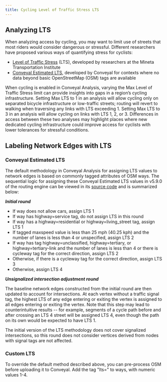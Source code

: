 ```yaml
---
title: Cycling Level of Traffic Stress LTS
---
```


## Analyzing LTS

When analyzing access by cycling, you may want to limit use of streets that most riders would consider dangerous or stressful. Different researchers have proposed various ways of quantifying stress for cyclists:

* [Level of Traffic Stress](http://transweb.sjsu.edu/research/low-stress-bicycling-and-network-connectivity) (LTS), developed by researchers at the Mineta Transportation Institute
* [Conveyal Estimated LTS](https://blog.conveyal.com/better-measures-of-bike-accessibility-d875ae5ed831), developed by Conveyal for contexts where no data beyond basic OpenStreetMap (OSM) tags are available

When cycling is enabled in Conveyal Analysis, varying the Max Level of Traffic Stress limit can provide insights into gaps in a region’s cycling infrastructure. Setting Max LTS to 1 in an analysis will allow cycling only on separated bicycle infrastructure or low-traffic streets; routing will revert to walking when traversing any links with LTS exceeding 1. Setting Max LTS to 3 in an analysis will allow cycling on links with LTS 1, 2, or 3. Differences in access between these two analyses may highlight places where new dedicated cycling infrastructure could improve access for cyclists with lower tolerances for stressful conditions.

## Labeling Network Edges with LTS

### Conveyal Estimated LTS

The default methodology in Conveyal Analysis for assigning LTS values to network edges is based on commonly tagged attributes of OSM ways. The sequential logic for assigning these Conveyal Estimated LTS values in v5.9.0 of the routing engine can be viewed in its [source code](https://github.com/conveyal/analysis-backend/blob/v5.9.0/src/main/java/com/conveyal/r5/labeling/LevelOfTrafficStressLabeler.java) and is summarized below:

***Initial round***

* If way does not allow cars, assign LTS 1
* If way has highway=service tag, do not assign LTS in this round
* If way has a highway=residential or highway=living_street tag, assign LTS 1
* If tagged maxspeed value is less than 25 mph (40.25 kph) and the number of lanes is less than 4 or unspecified, assign LTS 2
* If way has tag highway=unclassified, highway=tertiary, or highway=tertiary-link and the number of lanes is less than 4 or there is cycleway tag for the correct direction, assign LTS 2
* Otherwise, if there is a cycleway tag for the correct direction, assign LTS 3
* Otherwise, assign LTS 4

***Unsignalized intersection adjustment round***

The baseline network edges constructed from the initial round are then updated to account for intersections. At each vertex without a traffic signal tag, the highest LTS of any edge entering or exiting the vertex is assigned to all edges entering or exiting the vertex. Note that this step may lead to counterintuitive results -- for example, segments of a cycle path before and after crossing an LTS 4 street will be assigned LTS 4, even though the path on its own would be expected to have LTS 1.

The initial version of the LTS methodology does not cover signalized intersections, so this round does not consider vertices derived from nodes with signal tags are not affected.

### Custom LTS

To override the default method described above, you can pre-process OSM before uploading it to Conveyal. Add the tag "lts=" to ways, with numeric values 1-4.
